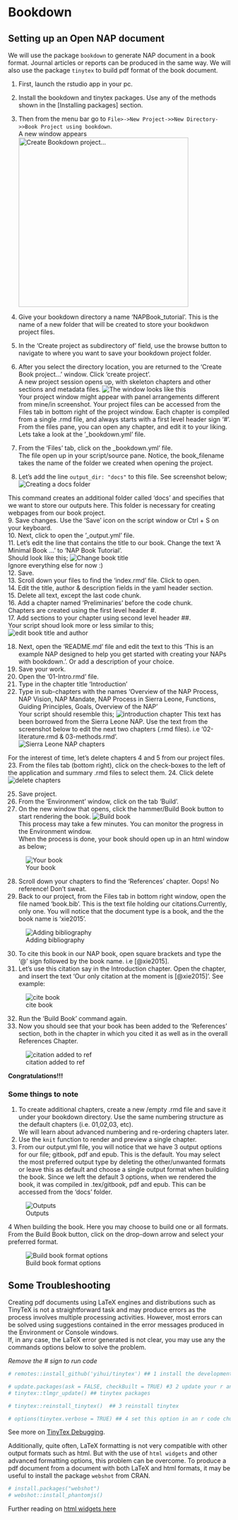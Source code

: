# Bookdown
## Setting up an Open NAP document
We will use the package `bookdown` to generate NAP document in a book format. Journal articles or reports can be produced in the same way. 
We will also use the package `tinytex` to build pdf format of the book document.

1. First, launch the rstudio app in your pc.
2. Install the bookdown and tinytex packages. Use any of the methods shown in the [Installing packages] section.  
3. Then from the menu bar go to `File>->New Project->>New Directory->>Book Project using bookdown`.   
A new window appears   
![Create Bookdown project...](tutorial_screenshots/open_bkdown_proj.png){width=4in}  

4. Give your bookdown directory a name 'NAPBook_tutorial'. This is the name of a new folder that will be created to store your bookdwon project files.  
5. In the 'Create project as subdirectory of' field, use the browse button to navigate to where you want to save your bookdown project folder.  
6. After you select the directory location, you are returned to the 'Create Book project...' window. Click 'create project'.     
A new project session opens up, with skeleton chapters and other sections and metadata files. ![The window looks like this](tutorial_screenshots/bkdn_proj_window_label.png)    
Your project window might appear with panel arrangements different from mine/in screenshot. 
Your project files can be accessed from the Files tab in bottom right of the project window.
Each chapter is compiled from a single .rmd file, and always starts with a first level header sign '#'.   
From the files pane, you can open any chapter, and edit it to your liking.  
Lets take a look at the '_bookdown.yml' file.  
7. From the 'Files' tab, click on the _bookdown.yml' file.  
The file open up in your script/source pane. Notice, the book_filename takes the name of the folder we created when opening the project.  
8. Let's add the line    `output_dir: "docs"`   to this file. 
See screenshot below;    
![Creating a docs folder](tutorial_screenshots/add_docs_to_bkdnyaml.png)   

This command creates an additional folder called 'docs' and specifies that we want to store our outputs here. This folder is necessary for creating webpages from our book project.  
9. Save changes. Use the 'Save' icon on the script window or Ctrl + S on your keyboard.  
10. Next, click to open the '_output.yml' file.  
11. Let's edit the line that contains the title to our book. Change the text 'A Minimal Book ...' to 'NAP Book Tutorial'.  
Should look like this;
![Change book title](tutorial_screenshots/edit_title_output_yaml.png)  
Ignore everything else for now :)  
12. Save.  
13. Scroll down your files to find the 'index.rmd' file. Click to open.  
14. Edit the title, author & description fields in the yaml header section.  
15. Delete all text, except the last code chunk.   
16. Add a chapter named 'Preliminaries' before the code chunk.   
Chapters are created using the first level header #.   
17. Add sections to your chapter using second level header ##.  
Your script shoud look more or less similar to this; 
![edit book title and author](tutorial_screenshots/edit_index.png)   

18. Next, open the 'README.md' file and edit the text to this 'This is an example NAP designed to help you get started with creating your NAPs with bookdown.'. Or add a description of your choice. 
19. Save your work.  
20. Open the '01-Intro.rmd' file.  
21. Type in the chapter title 'Introduction'  
22. Type in sub-chapters with the names 'Overview of the NAP Process, NAP Vision, NAP Mandate, NAP Process in Sierra Leone, Functions, Guiding Principles, Goals, Overview of the NAP'  
Your script should resemble this; 
![introduction chapter](tutorial_screenshots/intro_chapter.png)
This text has been borrowed from the Sierra Leone NAP. Use the text from the screenshot below to edit the next two chapters (.rmd files). i.e '02-literature.rmd & 03-methods.rmd'.  
![Sierra Leone NAP chapters](tutorial_screenshots/SLeone_NAP_chapters.png)

For the interest of time, let's delete chapters 4 and 5 from our project files.  
23. From the files tab (bottom right), click on the check-boxes to the left of the application and summary .rmd files to select them. 
24. Click delete  
![delete chapters](tutorial_screenshots/delete_4_5.png)

25. Save project.  
26. From the 'Environment' window, click on the tab 'Build'.  
27. On the new window that opens, click the hammer/Build Book button to start rendering the book.   ![Build book](tutorial_screenshots/build_book.png)  
This process may take a few minutes.  You can monitor the progress in the Environment window.    
When the process is done, your book should open up in an html window as below;  

![Your book](tutorial_screenshots/built_book.png)  

28. Scroll down your chapters to find the 'References' chapter. Oops! No reference! Don't sweat.   
29. Back to our project, from the Files tab in bottom right window, open the file named 'book.bib'. This is the text file holding our citations.Currently, only one. You will notice that the document type is a book, and the the book name is 'xie2015'.   

![Adding bibliography](tutorial_screenshots/add_citation.png)

30. To cite this book in our NAP book, open square brackets and type the '@' sign followed by the book name. i.e [@xie2015].   
31. Let's use this citation say in the Introduction chapter. Open the chapter, and insert the text 'Our only citation at the moment is [@xie2015]'.  See example:   

![cite book](tutorial_screenshots/cite_book.png)

32. Run the 'Build Book' command again.  
33. Now you should see that your book has been added to the 'References' section, both in the chapter in which you cited it as well as in the overall References Chapter.   

![citation added to ref](tutorial_screenshots/reference_incl.png)

__Congratulations!!!__


### Some things to note
1. To create additional chapters, create a new /empty .rmd file and save it under your bookdown directory. Use the same numbering structure as the default chapters (i.e. 01,02,03, etc).    
We will learn about advanced numbering and re-ordering chapters later.   
2. Use the `knit` function to render and preview a single chapter.  
3. From our output.yml file, you will notice that we have 3 output options for our file; gitbook, pdf and epub. This is the default. You may select the most preferred output type by deleting the other/unwanted formats or leave this as default and choose a single output format when building the book. Since we left the default 3 options, when we rendered the book, it was compiled in .tex/gitbook, pdf and epub. This can be accessed from the 'docs' folder.  

![Outputs](tutorial_screenshots/docs_folder_contents.png)
 
   
4 When building the book. Here you may choose to build one or all formats.   From the Build Book button, click on the drop-down arrow and select your preferred format.   

![Build book format options](tutorial_screenshots/build_book_drop_down.png)


## Some Troubleshooting
Creating pdf documents using LaTeX engines and distributions such as TinyTeX is not a straightforward task and may produce errors as the process involves multiple processing activities. However, most errors can be solved using suggestions contained in the error messages produced in the Environment or Console windows.    
If, in any case, the LaTeX error generated is not clear, you may use any the commands options below to solve the problem.  

_Remove the # sign to run code_

```r
# remotes::install_github('yihui/tinytex') ## 1 install the development version of tinytex

# update.packages(ask = FALSE, checkBuilt = TRUE) #3 2 update your r and
# tinytex::tlmgr_update() ## tinytex packages

# tinytex::reinstall_tinytex()  ## 3 reinstall tinytex

# options(tinytex.verbose = TRUE) ## 4 set this option in an r code chunk.This helps provide more info on your problems. Remember to remove it after solving your problem
```

See more on [TinyTex Debugging](https://yihui.org/tinytex/r/).

Additionally, quite often, LaTeX formatting is not very compatible with other output formats such as html. But with the use of `html widgets` and other advanced formatting options, this problem can be overcome. 
To produce a pdf document from a document with both LaTeX and html formats, it may be useful to install the package `webshot` from CRAN.

```r
# install.packages("webshot")  
# webshot::install_phantomjs() 
```

Further reading on [html widgets here](https://bookdown.org/yihui/bookdown/html-widgets.html)


